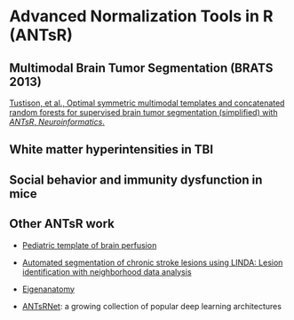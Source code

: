 
# Advanced Normalization Tools in R (ANTsR)

## Multimodal Brain Tumor Segmentation (BRATS 2013)

\begin{centering}

\includegraphics[width=4.5in]{./competitions/figures/brats2013results1.png}

\end{centering}

\small

[Tustison, et al., Optimal symmetric multimodal templates and concatenated random forests for
supervised brain tumor segmentation (simplified) with _ANTsR_, _Neuroinformatics_.](http://www.ncbi.nlm.nih.gov/pubmed/25433513)

## White matter hyperintensities in TBI

\begin{centering}

\includegraphics[width=4.5in]{./wmhs/figures/wmhPipeline.png}

\end{centering}


## Social behavior and immunity dysfunction in mice

\begin{centering}

\includegraphics[width=3in]{./antsr/figures/filiano_rsfmri.png}

\end{centering}

## Other ANTsR work

* [Pediatric template of brain perfusion](http://www.nature.com/articles/sdata20153)

* [Automated segmentation of chronic stroke lesions using LINDA: Lesion identification with neighborhood data analysis](http://www.ncbi.nlm.nih.gov/pubmed/26756101)

* [Eigenanatomy](http://www.ncbi.nlm.nih.gov/pubmed/25448483)

* [ANTsRNet](https://github.com/stnava/ANTsRNet): a growing collection of popular deep learning architectures
